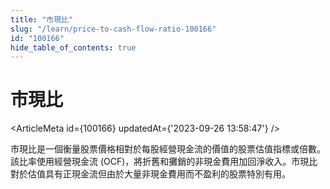 ```yaml
---
title: "市現比"
slug: "/learn/price-to-cash-flow-ratio-100166"
id: "100166"
hide_table_of_contents: true
---
```



# 市現比

<ArticleMeta id={100166} updatedAt={'2023-09-26 13:58:47'} />
<div className='border-solid border-b border-t-0 my-4 border-[var(--ifm-color-gray-300)]' />

市現比是一個衡量股票價格相對於每股經營現金流的價值的股票估值指標或倍數。該比率使用經營現金流 (OCF)，將折舊和攤銷的非現金費用加回淨收入。市現比對於估值具有正現金流但由於大量非現金費用而不盈利的股票特別有用。
